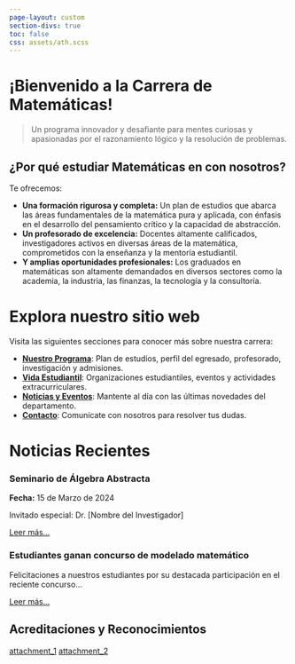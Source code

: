 ```yaml
---
page-layout: custom
section-divs: true
toc: false
css: assets/ath.scss
---
```


::: {.hero-banner}

::: {.content-block}

::: {.hero-text}

# ¡Bienvenido a la Carrera de Matemáticas!

> Un programa innovador y desafiante para mentes curiosas y apasionadas por el razonamiento lógico y la resolución de problemas.

## ¿Por qué estudiar Matemáticas en con nosotros?

Te ofrecemos:

*   **Una formación rigurosa y completa:**  Un plan de estudios que abarca las áreas fundamentales de la matemática pura y aplicada, con énfasis en el desarrollo del pensamiento crítico y la capacidad de abstracción.
*   **Un profesorado de excelencia:**  Docentes altamente calificados, investigadores activos en diversas áreas de la matemática, comprometidos con la enseñanza y la mentoría estudiantil.
*   **Y amplias oportunidades profesionales:**  Los graduados en matemáticas son altamente demandados en diversos sectores como la academia, la industria, las finanzas, la tecnología y la consultoría.



# Explora nuestro sitio web

Visita las siguientes secciones para conocer más sobre nuestra carrera:

- [**Nuestro Programa**](nuestro-programa/index.qmd):  Plan de estudios, perfil del egresado, profesorado, investigación y admisiones.
- [**Vida Estudiantil**](vida-estudiantil/index.qmd):  Organizaciones estudiantiles, eventos y actividades extracurriculares.
- [**Noticias y Eventos**](noticias-eventos/index.qmd):  Mantente al día con las últimas novedades del departamento.
- [**Contacto**](contacto.qmd):  Comunícate con nosotros para resolver tus dudas.

# Noticias Recientes

::: {.grid}

::: {.g-col-6}
### Seminario de Álgebra Abstracta

**Fecha:** 15 de Marzo de 2024

Invitado especial: Dr. [Nombre del Investigador]

[Leer más...](noticias-eventos/noticia-1.qmd)
:::

::: {.g-col-6}
### Estudiantes ganan concurso de modelado matemático

Felicitaciones a nuestros estudiantes por su destacada participación en el reciente concurso...

[Leer más...](noticias-eventos/noticia-2.qmd)
:::

:::

## Acreditaciones y Reconocimientos

[attachment_1](attachment)  [attachment_2](attachment)
:::
:::
:::

